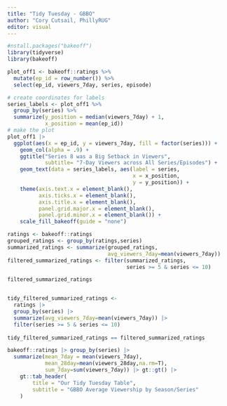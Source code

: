 ```yaml
---
title: "Tidy Tuesday - GBBO"
author: "Cory Cutsail, PhillyRUG"
editor: visual
---
```


```r
#nstall.packages("bakeoff")
library(tidyverse)
library(bakeoff)

```

```r
plot_off1 <- bakeoff::ratings %>% 
  mutate(ep_id = row_number()) %>%
  select(ep_id, viewers_7day, series, episode)

# create coordinates for labels
series_labels <- plot_off1 %>% 
  group_by(series) %>% 
  summarize(y_position = median(viewers_7day) + 1,
            x_position = mean(ep_id))
# make the plot
plot_off1 |> 
  ggplot(aes(x = ep_id, y = viewers_7day, fill = factor(series))) +
    geom_col(alpha = .9) +
    ggtitle("Series 8 was a Big Setback in Viewers",
            subtitle= "7-Day Viewers across All Series/Episodes") +
    geom_text(data = series_labels, aes(label = series,
                                        x = x_position, 
                                        y = y_position)) +
    theme(axis.text.x = element_blank(),
          axis.ticks.x = element_blank(),
          axis.title.x = element_blank(),
          panel.grid.major.x = element_blank(),
          panel.grid.minor.x = element_blank()) + 
    scale_fill_bakeoff(guide = "none")
```

```r
ratings <- bakeoff::ratings
grouped_ratings <- group_by(ratings,series)
summarized_ratings <- summarize(grouped_ratings, 
                                avg_viewers_7day=mean(viewers_7day))
filtered_summarized_ratings <- filter(summarized_ratings,
                                      series >= 5 & series <= 10)

filtered_summarized_ratings


tidy_filtered_summarized_ratings <- 
  ratings |>  
  group_by(series) |> 
  summarize(avg_viewers_7day=mean(viewers_7day)) |> 
  filter(series >= 5 & series <= 10)
  
tidy_filtered_summarized_ratings == filtered_summarized_ratings
```

```r
bakeoff::ratings |> group_by(series) |> 
  summarize(mean_7day = mean(viewers_7day),
            mean_28day=mean(viewers_28day,na.rm=T),
            sum_7day=sum(viewers_7day)) |> gt::gt() |> 
    gt::tab_header(
        title = "Our Tidy Tuesday Table",
        subtitle = "GBBO Average Viewership by Season/Series"
    )
```
